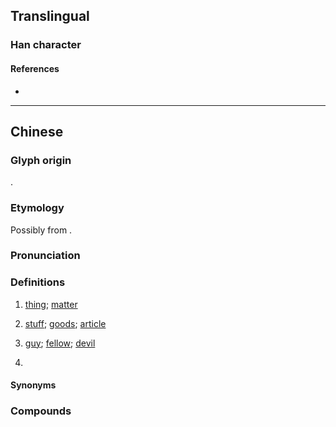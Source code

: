 {{character info/new}}
==Translingual==

===Han character===
{{Han char|rn=30|rad=口|as=11|sn=14|four=|canj=RWGN|ids=⿰口野}}

====References====
* {{Han ref|kx=0206.201|hdz=10676.040|uh=5622|ud=22050}}

----

==Chinese==
{{zh-forms|alt=野}}

===Glyph origin===
{{Han etym}}
{{Han compound|口|野|ls=psc|c1=s|c2=p|no_och2=y}}.

===Etymology===
Possibly from {{ltc-l|也|''affirmation particle''}}.

===Pronunciation===
{{zh-pron
|m=yě
|c=je5
|cat=c:n,c:cls
}}

===Definitions===
{{zh-hanzi}} {{tlb|zh|Cantonese}}

# [[thing]]; [[matter]] {{zh-mw|樣}}
#: {{zh-x|好嘢！|Good '''stuff'''! Hooray!|C}}
# [[stuff]]; [[good]]s; [[article]] {{zh-mw|樣}}
# {{lb|zh|derogatory}} [[guy]]; [[fellow]]; [[devil]] {{zh-mw|個}}
# {{zh-classifier|[[occurrences]] of [[events]]}}

====Synonyms====
{{zh-dial|東西}}

===Compounds===
{{zh-der|一嘢|一嚿嘢|一張嘢|一皮嘢|乜嘢|乜嘢嘢|乜嘢物嘢|乜嘢話|乜嘢都|你好嘢|你講嘢呀|來路嘢|做乜嘢|做嘢|偷嘢|冇乜嘢|冇嘢|冇嘢到|出嘢|叫嘢食|咩嘢|唔係嘢少|唔做嘢|嗌嘢食|嘢食|嘢飲|垃圾嘢|執嘢|執平嘢|大枝嘢|大粒嘢|大路嘢|好嘢|㜺嘢|扑嘢|扮嘢|揩嘢|搵嘢做|搶嘢|撈嘢|撻嘢|攋嘢|攪嘢|整嘢食|日本嘢|曳嘢|正嘢|污糟嘢|法國嘢|流嘢|淋瀋嘢|演嘢|濕星嘢|瀨嘢|燒嘢食|玩嘅嘢|玩嘢|用屎窟諗嘢|神嘢|笠嘢|筍嘢|肺講嘢|舉嘢|衰鬼嘢|諗嘢|講嘢|講嘢唔算數|識嘢|買嘢|賴嘢|辣嘢|重嘢|領嘢|食嘢|食辣嘢|飲嘢|鼠嘢|𥄫嘢}}